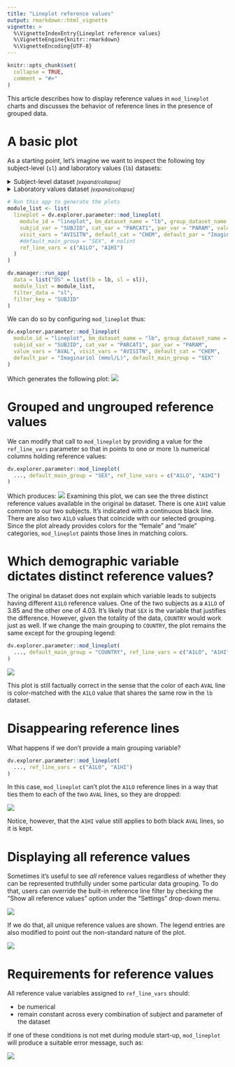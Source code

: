 ```yaml
---
title: "Lineplot reference values"
output: rmarkdown::html_vignette
vignette: >
  %\VignetteIndexEntry{Lineplot reference values}
  %\VignetteEngine{knitr::rmarkdown}
  %\VignetteEncoding{UTF-8}
---
```


```r
knitr::opts_chunk$set(
  collapse = TRUE,
  comment = "#>"
)
```

This article describes how to display reference values in `mod_lineplot` charts and discusses the
behavior of reference lines in the presence of grouped data.

# A basic plot

As a starting point, let's imagine we want to inspect the following toy subject-level (`sl`) and laboratory values (`lb`) datasets:

<details><summary>Subject-level dataset <i><small>[expand/collapse]</small></i></summary>
```r
# Inspired in safetyData:adam_adsl
sl <- data.frame(
  SUBJID = c("1015", "1028") |> as.factor(),
  SEX = c("F", "M") |> as.factor(),
  RACE = c("WHITE", "WHITE") |> as.factor(),
  COUNTRY = c("Italy", "Spain") |> as.factor()
)
knitr::kable(sl, format = "markdown")
```
</details>

<details><summary>Laboratory values dataset <i><small>[expand/collapse]</small></i></summary>
```r
# Inspired in safetyData:adam_lbc
lb <- data.frame(
  SUBJID = c("1015", "1015", "1015", "1028", "1028", "1028") |> as.factor(),
  PARCAT1 = rep("CHEM", 6) |> as.factor(),
  PARAM = rep("Imaginariol (mmol/L)", 6) |> as.factor(),
  AVISITN = c(0, 2, 4, 0, 2, 4),
  AVAL = c(5.94780, 5.48232, 4.99098, 4.80996, 4.70652, 4.37034),
  A1LO = c(4.03, 4.03, 4.03, 3.85, 3.85, 3.85),
  A1HI = c(6.00, 6.00, 6.00, 6.00, 6.00, 6.00)
)
knitr::kable(lb, format = "markdown")
```
</details>

```r
# Run this app to generate the plots
module_list <- list(
  lineplot = dv.explorer.parameter::mod_lineplot(
    module_id = "lineplot", bm_dataset_name = "lb", group_dataset_name = "sl",
    subjid_var = "SUBJID", cat_var = "PARCAT1", par_var = "PARAM", value_vars = "AVAL",
    visit_vars = "AVISITN", default_cat = "CHEM", default_par = "Imaginariol (mmol/L)",
    #default_main_group = "SEX", # nolint
    ref_line_vars = c("A1LO", "A1HI")
  )
)

dv.manager::run_app(
  data = list("DS" = list(lb = lb, sl = sl)),
  module_list = module_list,
  filter_data = "sl",
  filter_key = "SUBJID"
)
```

We can do so by configuring `mod_lineplot` thus:
 
```r
dv.explorer.parameter::mod_lineplot(
  module_id = "lineplot", bm_dataset_name = "lb", group_dataset_name = "sl",
  subjid_var = "SUBJID", cat_var = "PARCAT1", par_var = "PARAM", 
  value_vars = "AVAL", visit_vars = "AVISITN", default_cat = "CHEM", 
  default_par = "Imaginariol (mmol/L)", default_main_group = "SEX"
)
```

Which generates the following plot: 
![](images/lineplot_ref_line_00.png)

# Grouped and ungrouped reference values

We can modify that call to `mod_lineplot` by providing a value for the `ref_line_vars` parameter so that in points to one or more `lb` numerical columns holding reference values:
```r
dv.explorer.parameter::mod_lineplot(
  ..., default_main_group = "SEX", ref_line_vars = c("A1LO", "A1HI")
)
```

Which produces:
![](images/lineplot_ref_line_01.png)
Examining this plot, we can see the three distinct reference values available in the original `bm` dataset. There is one `A1HI` value 
common to our two subjects. It's indicated with a continuous black line. There are also two `A1LO` values that coincide with
our selected grouping. Since the plot already provides colors for the "female" and "male" categories, `mod_lineplot` paints those lines in matching colors.

# Which demographic variable dictates distinct reference values?

The original `bm` dataset does not explain which variable leads to subjects having different `A1LO` reference values. One of the two subjects as a `A1LO` of 3.85 and the other one of 4.03. It's likely that `SEX` is the variable that justifies the difference. However, given the totality of the data, `COUNTRY` would work just as well. If we change the main grouping to `COUNTRY`, the plot remains the same except for the grouping legend:

```r
dv.explorer.parameter::mod_lineplot(
  ..., default_main_group = "COUNTRY", ref_line_vars = c("A1LO", "A1HI")
)
```
![](images/lineplot_ref_line_02.png)

This plot is still factually correct in the sense that the color of each `AVAL` line is color-matched with the `A1LO` value that 
shares the same row in the `lb` dataset.

# Disappearing reference lines

What happens if we don't provide a main grouping variable?

```r
dv.explorer.parameter::mod_lineplot(
  ..., ref_line_vars = c("A1LO", "A1HI")
)
```
In this case, `mod_lineplot` can't plot the `A1LO` reference lines in a way that ties them to each of the two `AVAL` lines, so they are dropped:

![](images/lineplot_ref_line_03.png)

Notice, however, that the `A1HI` value still applies to both black `AVAL` lines, so it is kept.

# Displaying all reference values

Sometimes it's useful to see *all* reference values regardless of whether they can be represented truthfully under some particular data grouping. To do that, users can override the built-in reference line filter by checking the "Show all reference values" option under the "Settings" drop-down menu.

![](images/lineplot_ref_line_04.png)

If we do that, all unique reference values are shown. The legend entries are also modified to point out the non-standard nature of the plot.

![](images/lineplot_ref_line_05.png)

# Requirements for reference values

All reference value variables assigned to `ref_line_vars` should:

- be numerical
- remain constant across every combination of subject and parameter of the dataset

If one of these conditions is not met during module start-up, `mod_lineplot` will produce a suitable error message, such as:

![](images/lineplot_ref_line_06.png)

